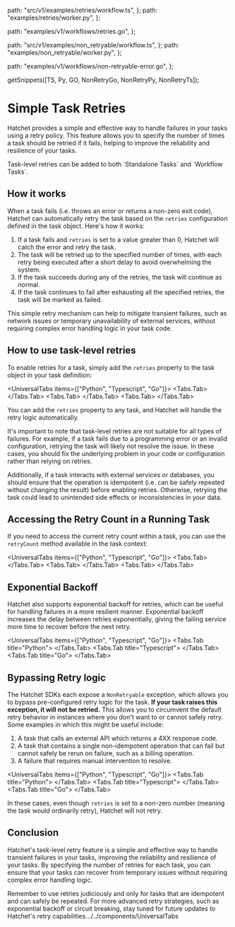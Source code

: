 
  path: "src/v1/examples/retries/workflow.ts",
};
  path: "examples/retries/worker.py",
};

  path: "examples/v1/workflows/retries.go",
};

  path: "src/v1/examples/non_retryable/workflow.ts",
};
  path: "examples/non_retryable/worker.py",
};

  path: "examples/v1/workflows/non-retryable-error.go",
};

  getSnippets([TS, Py, GO, NonRetryGo, NonRetryPy, NonRetryTs]);

# Simple Task Retries

Hatchet provides a simple and effective way to handle failures in your tasks using a retry policy. This feature allows you to specify the number of times a task should be retried if it fails, helping to improve the reliability and resilience of your tasks.

<Callout type="info">
  Task-level retries can be added to both `Standalone Tasks` and `Workflow
  Tasks`.
</Callout>

## How it works

When a task fails (i.e. throws an error or returns a non-zero exit code), Hatchet can automatically retry the task based on the `retries` configuration defined in the task object. Here's how it works:

1. If a task fails and `retries` is set to a value greater than 0, Hatchet will catch the error and retry the task.
2. The task will be retried up to the specified number of times, with each retry being executed after a short delay to avoid overwhelming the system.
3. If the task succeeds during any of the retries, the task will continue as normal.
4. If the task continues to fail after exhausting all the specified retries, the task will be marked as failed.

This simple retry mechanism can help to mitigate transient failures, such as network issues or temporary unavailability of external services, without requiring complex error handling logic in your task code.

## How to use task-level retries

To enable retries for a task, simply add the `retries` property to the task object in your task definition:

<UniversalTabs items={["Python", "Typescript", "Go"]}>
  <Tabs.Tab>
    <GithubSnippet src={Py} target="Simple Step Retries" />
  </Tabs.Tab>
  <Tabs.Tab>
    <GithubSnippet src={TS} target="Simple Step Retries" />
  </Tabs.Tab>
  <Tabs.Tab>
    <GithubSnippet src={GO} target="Simple Step Retries" />
  </Tabs.Tab>
</UniversalTabs>

You can add the `retries` property to any task, and Hatchet will handle the retry logic automatically.

It's important to note that task-level retries are not suitable for all types of failures. For example, if a task fails due to a programming error or an invalid configuration, retrying the task will likely not resolve the issue. In these cases, you should fix the underlying problem in your code or configuration rather than relying on retries.

Additionally, if a task interacts with external services or databases, you should ensure that the operation is idempotent (i.e. can be safely repeated without changing the result) before enabling retries. Otherwise, retrying the task could lead to unintended side effects or inconsistencies in your data.

## Accessing the Retry Count in a Running Task

If you need to access the current retry count within a task, you can use the `retryCount` method available in the task context:

<UniversalTabs items={["Python", "Typescript", "Go"]}>
  <Tabs.Tab>
    <GithubSnippet src={Py} target="Retries with Count" />
  </Tabs.Tab>
  <Tabs.Tab>
    <GithubSnippet src={TS} target="Retries with Count" />
  </Tabs.Tab>
  <Tabs.Tab>
    <GithubSnippet src={GO} target="Retries with Count" />
  </Tabs.Tab>
</UniversalTabs>

## Exponential Backoff

Hatchet also supports exponential backoff for retries, which can be useful for handling failures in a more resilient manner. Exponential backoff increases the delay between retries exponentially, giving the failing service more time to recover before the next retry.

<UniversalTabs items={["Python", "Typescript", "Go"]}>
  <Tabs.Tab title="Python">
    <GithubSnippet src={Py} target="Retries with Backoff" />
  </Tabs.Tab>
  <Tabs.Tab title="Typescript">
    <GithubSnippet src={TS} target="Retries with Backoff" />
  </Tabs.Tab>
  <Tabs.Tab title="Go">
    <GithubSnippet src={GO} target="Retries with Backoff" />
  </Tabs.Tab>
</UniversalTabs>

## Bypassing Retry logic

The Hatchet SDKs each expose a `NonRetryable` exception, which allows you to bypass pre-configured retry logic for the task. **If your task raises this exception, it will not be retried.** This allows you to circumvent the default retry behavior in instances where you don't want to or cannot safely retry. Some examples in which this might be useful include:

1. A task that calls an external API which returns a 4XX response code.
2. A task that contains a single non-idempotent operation that can fail but cannot safely be rerun on failure, such as a billing operation.
3. A failure that requires manual intervention to resolve.

<UniversalTabs items={["Python", "Typescript", "Go"]}>
  <Tabs.Tab title="Python">
    <GithubSnippet src={NonRetryPy} target="Non-retryable task" />
  </Tabs.Tab>
  <Tabs.Tab title="Typescript">
    <GithubSnippet src={NonRetryTs} target="Non-retrying task" />
  </Tabs.Tab>
  <Tabs.Tab title="Go">
    <GithubSnippet src={NonRetryGo} target="Non Retryable Error" />
  </Tabs.Tab>
</UniversalTabs>

In these cases, even though `retries` is set to a non-zero number (meaning the task would ordinarily retry), Hatchet will not retry.

## Conclusion

Hatchet's task-level retry feature is a simple and effective way to handle transient failures in your tasks, improving the reliability and resilience of your tasks. By specifying the number of retries for each task, you can ensure that your tasks can recover from temporary issues without requiring complex error handling logic.

Remember to use retries judiciously and only for tasks that are idempotent and can safely be repeated. For more advanced retry strategies, such as exponential backoff or circuit breaking, stay tuned for future updates to Hatchet's retry capabilities.../../components/UniversalTabs
